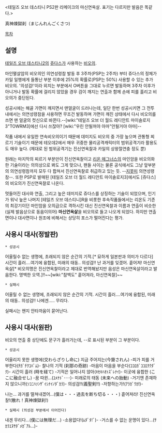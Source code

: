 {{{#!html
<embed src="http://www.youtube.com/v/QjK3FKXy49Q&hl=ko_KR&fs=1&" type="application/x-shockwave-flash" allowscriptaccess="always" allowfullscreen="true" width="425" height="344"></embed>
}}}
<PS2 판에서 사용시의 동영상>

{{{#!html
<embed src="http://www.youtube.com/v/AznU3KyPSqo&hl=ko_KR&fs=1&" type="application/x-shockwave-flash" allowscriptaccess="always" allowfullscreen="true" width="425" height="344"></embed>
}}}
<테일즈 오브 데스티니 PS2판 리메이크의 마신연옥살. 표기는 다르지만 발음은 똑같다.>

真神煉獄刹（まじんれんごくさつ)

[[목차]]

== 설명 ==
[[테일즈 오브 데스티니2]]의 [[쥬다스]]가 사용하는 [[비오의]].

마인멸살암의 비오의인 의연성령참 발동 후 3주차(PSP는 2주차) 부터 쥬다스의 정체가 카일 일행에게 들통난 부분 이후에 25%의 확률로(PSP는 50%) 사용할 수 있는 추가 비오의. '의성검!'이라 외치는 부분에서 O버튼을 그대로 누르면 발동하며 3주차 이후가 아니거나 발동 확률에 걸리지 않았을 경우 검이 깨지는 연출과 함께 손에 피를 흘리고 비오의가 중단된다.

성공시에는 해골 가면이 깨지면서 맨얼굴이 드러나는데, 일단 한번 성공시키면 그 전투내에서는 의연성령참을 사용하면 무조건 발동하며 가면이 깨진 상태에서 다시 비오의를 쓰면 맨 얼굴의 컷신으로 바뀐다.--[wiki:"테일즈 오브 더 월드 레디안트 마이솔로지3"TOWRM3]에선 다시 쓰잖아? [wiki:"우린 안될꺼야 아마"안될거야 아마]-- 

작품 내에서 유일한 연속비오의이기 때문에 데미지도 비오의 중 가장 높으며 관통형 찌르기 기술이기 때문에 테오데2에서 매우 귀중한 물리공격캐릭터의 범위공격기라 활용도도 매우 높다. (제대로 된 범위공격기는 진신연옥찰과 카일의 상왕절연충 정도 뿐)

원래는 마지막의 찌르기 부분만이 진신연옥찰이고 [[리온 매그너스]]의 마인암을 비오의화한 기술이라는 의의상으로 봐도 그게 맞으나, 팬들 사이는 물론 공식에서도 그냥 앞부분의 의연성령참까지 모두 다 합쳐서 진신연옥찰로 취급하고 있는 듯. --[[지못미]] 의연성령참--. 또한 PSP로 발매된 [테일즈 오브 더 월드 레디안트 마이솔로지3]에서도 [쥬다스]의 비오의가 진신연옥찰로 나온다.

멋들어진 대사와 연출, 그리고 높은 데미지로 쥬다스를 상징하는 기술이 되었으며, 인기가 워낙 높은 나머지 [테일즈 오브 데스티니]R을 비롯한 후속작품들에서는 리온도 기존의 최강기이던 마인암을 오의급으로 격하시킨 대신 진신연옥찰과 이름과 연출이 비슷한(실제 발음상으로 동음이의어) '''마신연옥살'''을 비오의로 들고 나오게 되었다.  하지만 연출면이나 대사면이나 원조에 비해서는 상당히 포스가 떨어진다는 평가.

== 사용시 대사(정발판) ==
 * 성공시
어울릴수 없는 생명에, 초래되지 않은 순간의 기적.[* 묘하게 일본판과 의미가 다르다]
시간이 흘러....여기에 융합된, 미래의 태동.. 의성검!!
난 과거를 잊겠어. 
흩어져! 마신연옥살[* 비오의명은 진신연옥찰이라고 제대로 번역해놨지만 음성은 마신연옥살이라고 발음한다. 명백한 오역.]!!~~[wiki:"참백도" 흩어져라, 마신연옥찰]~~

 * 실패시
어울릴 수 없는 생명에, 초래되지 않은 순간의 기적.
시간이 흘러....여기에 융합된, 미래의 태동.. 의성검!!
나에겐..... 무리다.

실패시는 왠지 안타까움이 묻어난다.

== 사용시 대사(원판) ==
비오의 연출 중 상단에도 문구가 흘러가는데, --로 표시된 부분이 그 부분이다.

 * 성공시
어울리지 못한 생명에(交わらざりし命に) 
지금 주어지는(今齎されん) -피가 피를 거부한다(ﾁｶﾞﾁｦｺﾊﾞﾑ)-
찰나의 기적 (刹那の奇跡) -마음이 마음을 부순다(ｺｺﾛｶﾞｺｺﾛｦｸﾀﾞｸ)-
시간이 흘러 (時を経て) -기적은 일어나지 않아(ｷｾｷﾊｵﾄｽﾞﾚﾅｲ)-
이곳에 융합한 (ここに融合せし) -꿈 따윈...(ﾕﾒﾅﾄﾞ･･･)-
미래로의 태동 (未来への胎動) -거기엔 존재하지 않으니까(ｿｺﾆﾊｿﾝｻﾞｲｼﾅｲﾉﾀﾞｶﾗ)-
의성검!!(義聖剣!!) -저항하는가!(ｱﾗｶﾞｳｶ!)-

나는... 과거를 떨쳐내겠어...(僕は・・・過去を断ち切る・・・)
흩어져라! 진신연옥찰!(散れ！真神煉獄刹!)

 * 실패시 (의성검 부분에서 이어진다)
내겐 무리다...(僕には無理だ…) -소용없다!(ﾑﾀﾞﾀ!ﾞ)-
-거스를 수 없는 운명이 있다...(ｻｶﾗｴﾇｻﾀﾞﾒｶﾞｱﾙ...)-
